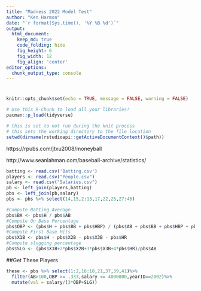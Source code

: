 ```yaml
---
title: "Madness 2022 Model Test"
author: "Ken Harmon"
date: "`r format(Sys.time(), '%Y %B %d')`"
output:
  html_document:  
    keep_md: true
    code_folding: hide
    fig_height: 6
    fig_width: 12
    fig_align: 'center'
editor_options: 
  chunk_output_type: console
---
```


# {.tabset .tabset-fade}

```r
knitr::opts_chunk$set(echo = TRUE, message = FALSE, warning = FALSE)
```

```r
# Use this R-Chunk to load all your libraries!
pacman::p_load(tidyverse)
```

```r
# this is set to not run during the knit process
# this sets the working directory to the file location
setwd(dirname(rstudioapi::getActiveDocumentContext()$path))
```

https://rpubs.com/jtxu2008/moneyball

http://www.seanlahman.com/baseball-archive/statistics/

```r
batting <- read.csv('Batting.csv')
players <- read.csv("People.csv")
salary <- read.csv("Salaries.csv")
pb <- left_join(players,batting)
pbs <- left_join(pb,salary) 
pbs <- pbs %>% select(14,15,2:13,17,22,25,27:46)
```

```r
#Compute Batting Average
pbs$BA <- pbs$H / pbs$AB
#Compute On Base Percentage
pbs$OBP <- (pbs$H + pbs$BB + pbs$HBP) / (pbs$AB + pbs$BB + pbs$HBP + pbs$SF)
#Compute First Base Hits
pbs$X1B <- pbs$H - pbs$X2B - pbs$X3B - pbs$HR
#Compute slugging percentage
pbs$SLG <- (pbs$X1B+2*pbs$X2B+3*pbs$X3B+4*pbs$HR)/pbs$AB
```

##Get These Players

```r
these <- pbs %>% select(1:2,16:18,21,37,39,41)%>%
  filter(AB>100,OBP >= .333,salary <= 4000000,yearID==2002)%>%
  mutate(val = salary/(3*OBP+SLG))
```








